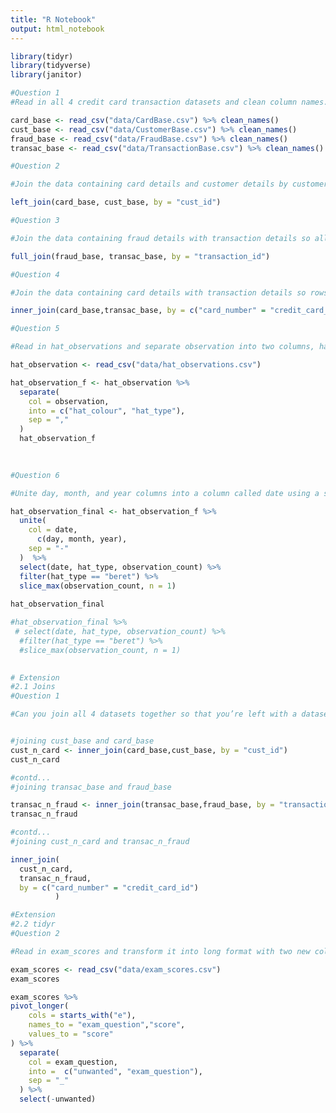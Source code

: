 ```yaml
---
title: "R Notebook"
output: html_notebook
---
```


```r
library(tidyr)
library(tidyverse)
library(janitor)
```

```r
#Question 1
#Read in all 4 credit card transaction datasets and clean column names.

card_base <- read_csv("data/CardBase.csv") %>% clean_names()
cust_base <- read_csv("data/CustomerBase.csv") %>% clean_names()
fraud_base <- read_csv("data/FraudBase.csv") %>% clean_names()
transac_base <- read_csv("data/TransactionBase.csv") %>% clean_names()
```


```r
#Question 2

#Join the data containing card details and customer details by customer id, so that all records of card details and any matching records in customer details are kept. Before you run the code, think about how many rows you expect to see after joining.

left_join(card_base, cust_base, by = "cust_id")
```
```r
#Question 3

#Join the data containing fraud details with transaction details so all rows of both tables are kept. What does the resulting row number tell you?

full_join(fraud_base, transac_base, by = "transaction_id")

```
```r
#Question 4

#Join the data containing card details with transaction details so rows from the first which have matching ones in the second are returned.

inner_join(card_base,transac_base, by = c("card_number" = "credit_card_id"))

```
```r
#Question 5

#Read in hat_observations and separate observation into two columns, hat_colour and hat_type

hat_observation <- read_csv("data/hat_observations.csv") 

hat_observation_f <- hat_observation %>% 
  separate(
    col = observation,
    into = c("hat_colour", "hat_type"),
    sep = ","
  ) 
  hat_observation_f
  
  
```



```r

#Question 6

#Unite day, month, and year columns into a column called date using a suitable separator. Then find the date where the most berets were observed.

hat_observation_final <- hat_observation_f %>% 
  unite(
    col = date,
      c(day, month, year),
    sep = "-"
  )  %>% 
  select(date, hat_type, observation_count) %>% 
  filter(hat_type == "beret") %>% 
  slice_max(observation_count, n = 1)
  
hat_observation_final
```
```r
#hat_observation_final %>% 
 # select(date, hat_type, observation_count) %>% 
  #filter(hat_type == "beret") %>% 
  #slice_max(observation_count, n = 1)
  
```



```r

# Extension
#2.1 Joins
#Question 1

#Can you join all 4 datasets together so that you’re left with a dataset that looks like below with 109 rows and 12 columns?


#joining cust_base and card_base
cust_n_card <- inner_join(card_base,cust_base, by = "cust_id")
cust_n_card

```
```r

#contd...
#joining transac_base and fraud_base

transac_n_fraud <- inner_join(transac_base,fraud_base, by = "transaction_id")
transac_n_fraud
```
```r
#contd...
#joining cust_n_card and transac_n_fraud

inner_join(
  cust_n_card,
  transac_n_fraud, 
  by = c("card_number" = "credit_card_id")
          )
```
```r
#Extension
#2.2 tidyr
#Question 2

#Read in exam_scores and transform it into long format with two new columns exam_question and score. Then, using separate and select, remove superfluous information from the values in exam_question

exam_scores <- read_csv("data/exam_scores.csv")
exam_scores

```
```r
exam_scores %>% 
pivot_longer(
    cols = starts_with("e"),
    names_to = "exam_question","score", 
    values_to = "score"
) %>% 
  separate(
    col = exam_question,
    into =  c("unwanted", "exam_question"),
    sep = "_"
  ) %>% 
  select(-unwanted)

```

